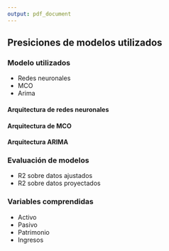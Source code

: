 ```yaml
---
output: pdf_document
---
```


## Presiciones de modelos utilizados

### Modelo utilizados

- Redes neuronales
- MCO 
- Arima

#### Arquitectura de redes neuronales

#### Arquitectura de MCO

#### Arquitectura ARIMA


### Evaluación de modelos

- R2 sobre datos ajustados
- R2 sobre datos proyectados

### Variables comprendidas

- Activo
- Pasivo
- Patrimonio
- Ingresos



